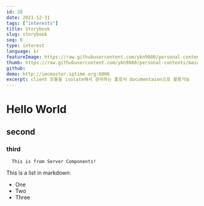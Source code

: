 ```yaml
---
id: 28
date: 2021-12-31
tags: ["interests"]
title: Storybook
slug: storybook
seq: 8
type: interest
language: kr
featureImage: https://raw.githubusercontent.com/ykn9080/personal-contents/main/images/interest/storybook_logo.png
thumb: https://raw.githubusercontent.com/ykn9080/personal-contents/main/images/interest/storybook_logo.png
github:
demo: http://imcmaster.iptime.org:6006
excerpt: client 모듈을 isolate해서 관리하는 툴로서 documentaion으로 활용가능
---
```


# Hello World

## second

### third

      This is from Server Components!

This is a list in markdown:

- One
- Two
- Three
